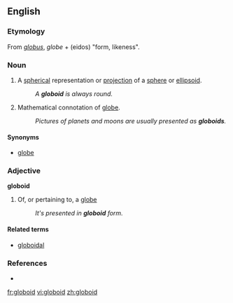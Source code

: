 ==English==

===Etymology===
From {{L.}} ''[[globus]]'', {{OF.}} ''globe'' + {{AGr.}} '''{{polytonic|[[εἶδος]]}}''' (eidos) "form, likeness".

===Noun===
{{en-noun}}

#{{mathematics}} A [[spherical]] representation or [[projection]] of a [[sphere]] or [[ellipsoid]].
#:''A '''globoid''' is always round.''
# Mathematical connotation of [[globe]].
#:''Pictures of planets and moons are usually presented as '''globoids'''.''

====Synonyms====
*[[globe]]



===Adjective===
'''globoid'''

#{{mathematics}} Of, or pertaining to, a [[globe]]
#:''It's presented in '''globoid''' form.''

====Related terms====
*[[globoidal]]

===References===
* {{R:American Heritage 2000|globoid}}

[[fr:globoid]]
[[vi:globoid]]
[[zh:globoid]]